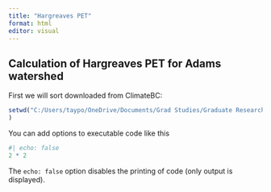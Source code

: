 ```yaml
---
title: "Hargreaves PET"
format: html
editor: visual
---
```


## Calculation of Hargreaves PET for Adams watershed

First we will sort downloaded from ClimateBC:

```r

setwd("C:/Users/taypo/OneDrive/Documents/Grad Studies/Graduate Research/mDMC/Adams Raster Files"
)
```

You can add options to executable code like this

```r
#| echo: false
2 * 2
```

The `echo: false` option disables the printing of code (only output is displayed).
